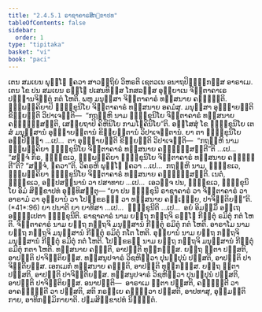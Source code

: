 ```yaml
---
title: "2.4.5.1 ຣາຊາຄາຣສິກ຺ຂາປທ"
tableOfContents: false
sidebar:
  order: 1
type: "tipitaka"
basket: "vi"
book: "paci"
---
```



<DynamicBreadcrumb />

<Division number="977" book="paci">

<Paragraph number="2990" book="paci">
ເຕນ ສມເຍນ ພຸທ຺ໂຘ ຠຄວາ ສາວຕ຺ຖິຍໍ ວິຫຣຕິ ເຊຕວເນ ອນາຖປິຓ຺ຑິກສ຺ສ ອາຣາເມ. ເຕນ ໂຂ ປນ ສມເຍນ ຣຎ຺ໂຎ ປເສນທິສ຺ສ ໂກສລສ຺ສ ອຸຍ຺ຍາເນ ຈິຕ຺ຕາຄາເຣ ປຏິຠານຈິຕ຺ຕໍ ກຕໍ ໂຫຕິ. ພຫູ ມນຸສ຺ສາ ຈິຕ຺ຕາຄາຣໍ ທສ຺ສນາຍ ຄຈ຺ຉນ຺ຕິ. ຉພ຺ພຄ຺ຄິຍາປິ ຠິກ຺ຂຸນິໂຍ ຈິຕ຺ຕາຄາຣໍ ທສ຺ສນາຍ ອຄມໍສຸ. ມນຸສ຺ສາ ອຸຊ຺ຌາຍນ຺ຕິ ຂິຍ຺ຍນ຺ຕິ ວິປາເຈນ຺ຕິ—  “ກຖຎ຺ຫິ ນາມ ຠິກ຺ຂຸນິໂຍ ຈິຕ຺ຕາຄາຣໍ ທສ຺ສນາຍ ຄຈ຺ຉິສ຺ສນ຺ຕິ, ເສຍ຺ຍຖາປິ ຄິຫິນິໂຍ ກາມໂຠຄິນິໂຍ”ຕິ.
</Paragraph>

<Paragraph number="2991" book="paci">
ອສ຺ໂສສຸໍ ໂຂ ຠິກ຺ຂຸນິໂຍ ເຕສໍ ມນຸສ຺ສານໍ ອຸຊ຺ຌາຍນ຺ຕານໍ ຂິຍ຺ຍນ຺ຕານໍ ວິປາເຈນ຺ຕານໍ. ຍາ ຕາ ຠິກ຺ຂຸນິໂຍ ອປ຺ປິຈ຺ຉາ …ເປ…  ຕາ ອຸຊ຺ຌາຍນ຺ຕິ ຂິຍ຺ຍນ຺ຕິ ວິປາເຈນ຺ຕິ—  “ກຖຎ຺ຫິ ນາມ ຉພ຺ພຄ຺ຄິຍາ ຠິກ຺ຂຸນິໂຍ ຈິຕ຺ຕາຄາຣໍ ທສ຺ສນາຍ ຄຈ຺ຉິສ຺ສນ຺ຕີ”ຕິ …ເປ…  “ສຈ຺ຈໍ ກິຣ, ຠິກ຺ຂເວ, ຉພ຺ພຄ຺ຄິຍາ ຠິກ຺ຂຸນິໂຍ ຈິຕ຺ຕາຄາຣໍ ທສ຺ສນາຍ ຄຈ຺ຉນ຺ຕີ”ຕິ? “ສຈ຺ຈໍ, ຠຄວາ”ຕິ. ວິຄຣຫິ ພຸທ຺ໂຘ ຠຄວາ …ເປ…  ກຖຎ຺ຫິ ນາມ, ຠິກ຺ຂເວ, ຉພ຺ພຄ຺ຄິຍາ ຠິກ຺ຂຸນິໂຍ ຈິຕ຺ຕາຄາຣໍ ທສ຺ສນາຍ ຄຈ຺ຉິສ຺ສນ຺ຕິ. ເນຕໍ, ຠິກ຺ຂເວ, ອປ຺ປສນ຺ນານໍ ວາ ປສາທາຍ …ເປ…  ເອວຎ຺ຈ ປນ, ຠິກ຺ຂເວ, ຠິກ຺ຂຸນິໂຍ ອິມໍ ສິກ຺ຂາປທໍ ອຸທ຺ທິສນ຺ຕຸ—
</Paragraph>

</Division>
<Division number="978" book="paci">

<Paragraph number="2992" book="paci">
<Emphasis>“ຍາ ປນ ຠິກ຺ຂຸນີ ຣາຊາຄາຣໍ ວາ ຈິຕ຺ຕາຄາຣໍ ວາ ອາຣາມໍ ວາ ອຸຍ຺ຍານໍ ວາ ໂປກ຺ຂຣຓິໍ ວາ ທສ຺ສນາຍ ຄຈ຺ເຉຍ຺ຍ, ປາຈິຕ຺ຕິຍນ຺”</Emphasis>ຕິ. (*41*:<Emphasis>96</Emphasis>)
</Paragraph>

</Division>
<Division number="979" book="paci">

<Paragraph number="2993" book="paci">
<Emphasis>ຍາ ປນາ</Emphasis>ຕິ ຍາ ຍາທິສາ …ເປ…  <Emphasis>ຠິກ຺ຂຸນີ</Emphasis>ຕິ …ເປ…  ອຍໍ ອິມສ຺ມິໍ ອຕ຺ເຖ ອຘິປ຺ເປຕາ ຠິກ຺ຂຸນີຕິ.
</Paragraph>

<Paragraph number="2994" book="paci">
<Emphasis>ຣາຊາຄາຣໍ</Emphasis> ນາມ ຍຕ຺ຖ ກຕ຺ຖຈິ ຣຎ຺ໂຎ ກີຬິຕຸໍ ຣມິຕຸໍ ກຕໍ ໂຫຕິ.
</Paragraph>

<Paragraph number="2995" book="paci">
<Emphasis>ຈິຕ຺ຕາຄາຣໍ</Emphasis> ນາມ ຍຕ຺ຖ ກຕ຺ຖຈິ ມນຸສ຺ສານໍ ກີຬິຕຸໍ ຣມິຕຸໍ ກຕໍ ໂຫຕິ.
</Paragraph>

<Paragraph number="2996" book="paci">
<Emphasis>ອາຣາໂມ</Emphasis> ນາມ ຍຕ຺ຖ ກຕ຺ຖຈິ ມນຸສ຺ສານໍ ກີຬິຕຸໍ ຣມິຕຸໍ ກໂຕ ໂຫຕິ.
</Paragraph>

<Paragraph number="2997" book="paci">
<Emphasis>ອຸຍ຺ຍານໍ</Emphasis> ນາມ ຍຕ຺ຖ ກຕ຺ຖຈິ ມນຸສ຺ສານໍ ກີຬິຕຸໍ ຣມິຕຸໍ ກຕໍ ໂຫຕິ.
</Paragraph>

<Paragraph number="2998" book="paci">
<Emphasis>ໂປກ຺ຂຣຓີ</Emphasis> ນາມ ຍຕ຺ຖ ກຕ຺ຖຈິ ມນຸສ຺ສານໍ ກີຬິຕຸໍ ຣມິຕຸໍ ກຕາ ໂຫຕິ.
</Paragraph>

</Division>
<Division number="980" book="paci">

<Paragraph number="2999" book="paci">
ທສ຺ສນາຍ ຄຈ຺ຉຕິ, ອາປຕ຺ຕິ ທຸກ຺ກຏສ຺ສ. ຍຕ຺ຖ ຐິຕາ ປສ຺ສຕິ, ອາປຕ຺ຕິ ປາຈິຕ຺ຕິຍສ຺ສ. ທສ຺ສນູປຈາຣໍ ວິຊຫິຕ຺ວາ ປຸນປ຺ປຸນໍ ປສ຺ສຕິ, ອາປຕ຺ຕິ ປາຈິຕ຺ຕິຍສ຺ສ. ເອກເມກໍ ທສ຺ສນາຍ ຄຈ຺ຉຕິ, ອາປຕ຺ຕິ ທຸກ຺ກຏສ຺ສ. ຍຕ຺ຖ ຐິຕາ ປສ຺ສຕິ, ອາປຕ຺ຕິ ປາຈິຕ຺ຕິຍສ຺ສ. ທສ຺ສນູປຈາຣໍ ວິຊຫິຕ຺ວາ ປຸນປ຺ປຸນໍ ປສ຺ສຕິ, ອາປຕ຺ຕິ ປາຈິຕ຺ຕິຍສ຺ສ.
</Paragraph>

</Division>
<Division number="981" book="paci">

<Paragraph number="3000" book="paci">
ອນາປຕ຺ຕິ—  ອາຣາເມ ຐິຕາ ປສ຺ສຕິ, ຄຈ຺ຉນ຺ຕີ ວາ ອາຄຈ຺ຉນ຺ຕີ ວາ ປສ຺ສຕິ, ສຕິ ກຣຓີເຍ ຄນ຺ຕ຺ວາ ປສ຺ສຕິ, ອາປທາສຸ, ອຸມ຺ມຕ຺ຕິກາຍ, ອາທິກມ຺ມິກາຍາຕິ.

</Paragraph>
</Division>

<Paragraph number="3001" type="center" book="paci">
ປຐມສິກ຺ຂາປທໍ ນິຏ຺ຐິຕໍ.
</Paragraph>